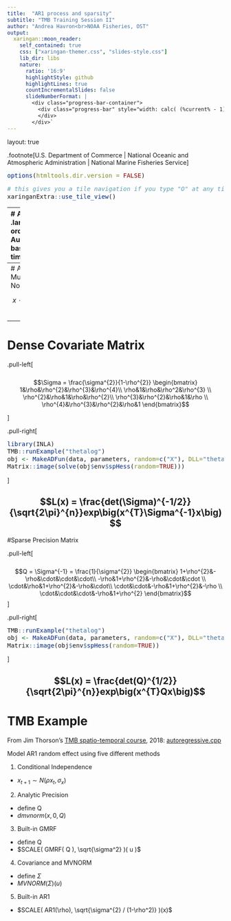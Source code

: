 ```yaml
---
title:  "AR1 process and sparsity"
subtitle: "TMB Training Session II"
author: "Andrea Havron<br>NOAA Fisheries, OST"
output:
  xaringan::moon_reader:
    self_contained: true
    css: ["xaringan-themer.css", "slides-style.css"]
    lib_dir: libs
    nature:
      ratio: '16:9'
      highlightStyle: github
      highlightLines: true
      countIncrementalSlides: false
      slideNumberFormat: |
        <div class="progress-bar-container">
          <div class="progress-bar" style="width: calc( (%current% - 1) / (%total% - 1) * 100%);">
          </div>
        </div>`
---
```

layout: true

.footnote[U.S. Department of Commerce | National Oceanic and Atmospheric Administration | National Marine Fisheries Service]


<style type="text/css">

code.cpp{
  font-size: 14px;
}
code.r{
  font-size: 14px;
}


</style>


```r
options(htmltools.dir.version = FALSE)
```

```r
# this gives you a tile navigation if you type "O" at any time
xaringanExtra::use_tile_view()
```

---
# AR1 process
.large[
1st-order Autoregressive based on equal time steps
] 

.pull-left[
\begin{align}
x_{t+1} &\sim N(\rho x_{t}, \sigma_{x})\\
y &\sim f(g^{-1}(x))
\end{align}
]

.pull-right[
\begin{align}
x_{t+2} \perp  x_{t} &| x_{t+1}  \\
y \sim iid. &| x
\end{align}
]

<br>

```r
knitr::include_graphics("static/state-space-dag.png")
```

---
# AR1 as Multivariate Normal
<br>

$$x \sim MVN(0, \Sigma)$$
<br>

\begin{align}
E[x] &= 0 \\
Var[x] &= \frac{\sigma^{2}_{x}}{1-\rho^{2}} \\
Corr[x_{t}, x_{t+1}] &= \rho \\
Corr[x_{t}, x_{t+h}] &= \rho^{h} \\
Cov[x_{t}, x_{t+h}] &=  \frac{\sigma^{2}_{x}}{1-\rho^{2}}\rho^{h}
\end{align}

---
# Dense Covariate Matrix


.pull-left[	
<br>
<br>
$$\Sigma = \frac{\sigma^{2}}{1-\rho^{2}} \begin{bmatrix}
1&\rho&\rho^{2}&\rho^{3}&\rho^{4}\\
\rho&1&\rho&\rho^2&\rho^{3} \\
\rho^{2}&\rho&1&\rho&\rho^{2}\\
\rho^{3}&\rho^{2}&\rho&1&\rho \\
\rho^{4}&\rho^{3}&\rho^{2}&\rho&1
\end{bmatrix}$$

]

.pull-right[
```r
library(INLA)
TMB::runExample("thetalog")
obj <- MakeADFun(data, parameters, random=c("X"), DLL="thetalog")
Matrix::image(solve(obj$env$spHess(random=TRUE)))
```
]

$$L(x) = \frac{det(\Sigma)^{-1/2}}{\sqrt{2\pi}^{n}}exp\big(x^{T}\Sigma^{-1}x\big)$$
---
#Sparse Precision Matrix

.pull-left[
<br>
<br>
$$Q = \Sigma^{-1} = \frac{1}{\sigma^{2}} \begin{bmatrix}
1+\rho^{2}&-\rho&\cdot&\cdot&\cdot\\
-\rho&1+\rho^{2}&-\rho&\cdot&\cdot \\
\cdot&\rho&1+\rho^{2}&-\rho&\cdot\\
\cdot&\cdot&-\rho&1+\rho^{2}&-\rho \\
\cdot&\cdot&\cdot&-\rho&1+\rho^{2}
\end{bmatrix}$$
]

.pull-right[
```r
TMB::runExample("thetalog")
obj <- MakeADFun(data, parameters, random=c("X"), DLL="thetalog")
Matrix::image(obj$env$spHess(random=TRUE))
```
]

$$L(x) = \frac{det(Q)^{1/2}}{\sqrt{2\pi}^{n}}exp\big(x^{T}Qx\big)$$
---
# TMB Example
From Jim Thorson's [TMB spatio-temporal course](https://github.com/James-Thorson/2018_FSH556), 2018: [autoregressive.cpp](https://github.com/James-Thorson/2018_FSH556/blob/master/Week%205%20--%201D%20spatial%20models/Lecture/autoregressive_V1.cpp)<br>

Model AR1 random effect using five different methods

1. Conditional Independence
 - $x_{t+1} \sim N(\rho x_{t}, \sigma_{x})$
2. Analytic Precision
 - define Q
 - $dmvnorm(x,0,Q)$
3. Built-in GMRF
 - define Q
 - $SCALE( GMRF( Q ), \sqrt{\sigma^2} )( u )$ 
4. Covariance and MVNORM
 - define $\Sigma$
 - $MVNORM(\Sigma)( u )$
5. Built-in AR1
 - $SCALE( AR1(\rho),  \sqrt{\sigma^{2} / (1-\rho^2)} )(x)$


